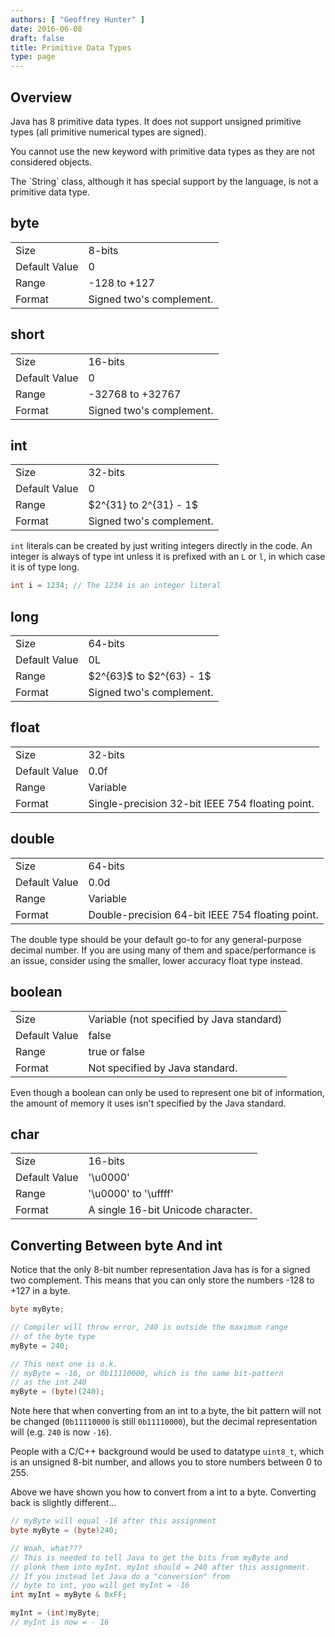 ```yaml
---
authors: [ "Geoffrey Hunter" ]
date: 2016-06-08
draft: false
title: Primitive Data Types
type: page
---
```



## Overview

Java has 8 primitive data types. It does not support unsigned primitive types (all primitive numerical types are signed).

You cannot use the new keyword with primitive data types as they are not considered objects.

<Aside type="note">
The `String` class, although it has special support by the language, is not a primitive data type.
</Aside>

## byte

<table><tbody ><tr >
<td >Size</td>
<td >8-bits</td>
</tr><tr >
<td >Default Value</td>
<td >0</td>
</tr><tr >
<td >Range</td>
<td >-128 to +127</td>
</tr><tr >
<td >Format</td>
<td >Signed two's complement.</td>
</tr></tbody></table>

## short

<table><tbody ><tr >
<td >Size</td>
<td >16-bits</td>
</tr><tr >
<td >Default Value</td>
<td >0</td>
</tr><tr >
<td >Range</td>
<td >-32768 to +32767</td>
</tr><tr >
<td >Format</td>
<td >Signed two's complement.</td>
</tr></tbody></table>

## int

<table><tbody ><tr >
<td >Size</td>
<td >32-bits</td>
</tr><tr >
<td >Default Value</td>
<td >0</td>
</tr><tr >
<td >Range</td>
<td >$2^{31} to 2^{31} - 1$</td>
</tr><tr >
<td >Format</td>
<td >Signed two's complement.</td>
</tr></tbody></table>

`int` literals can be created by just writing integers directly in the code. An integer is always of type int unless it is prefixed with an `L` or `l`, in which case it is of type long.
    
```java
int i = 1234; // The 1234 is an integer literal
```

## long

<table><tbody ><tr >
<td >Size</td>
<td >64-bits</td>
</tr><tr >
<td >Default Value</td>
<td >0L</td>
</tr><tr >
<td >Range</td>
<td >$2^{63}$ to $2^{63} - 1$</td>
</tr><tr >
<td >Format</td>
<td >Signed two's complement.</td>
</tr></tbody></table>

## float

<table><tbody ><tr >
<td >Size</td>
<td >32-bits</td>
</tr><tr >
<td >Default Value</td>
<td >0.0f</td>
</tr><tr >
<td >Range</td>
<td >Variable</td>
</tr><tr >
<td >Format</td>
<td >Single-precision 32-bit IEEE 754 floating point.</td>
</tr></tbody></table>

## double

<table><tbody ><tr >
<td >Size</td>
<td >64-bits</td>
</tr><tr >
<td >Default Value</td>
<td >0.0d</td>
</tr><tr >
<td >Range</td>
<td >Variable</td>
</tr><tr >
<td >Format</td>
<td >Double-precision 64-bit IEEE 754 floating point.</td>
</tr></tbody></table>

The double  type should be your default go-to for any general-purpose decimal number. If you are using many of them and space/performance is an issue, consider using the smaller, lower accuracy float type instead.

## boolean

<table><tbody ><tr >
<td >Size</td>
<td >Variable (not specified by Java standard)</td>
</tr><tr >
<td >Default Value</td>
<td >false</td>
</tr><tr >
<td >Range</td>
<td >true or false</td>
</tr><tr >
<td >Format</td>
<td >Not specified by Java standard.</td>
</tr></tbody></table>

Even though a boolean can only be used to represent one bit of information, the amount of memory it uses isn't specified by the Java standard.

## char

<table><tbody ><tr >
<td >Size</td>
<td >16-bits</td>
</tr><tr >
<td >Default Value</td>
<td >'\u0000'</td>
</tr><tr >
<td >Range</td>
<td >'\u0000' to '\uffff'</td>
</tr><tr >
<td >Format</td>
<td >A single 16-bit Unicode character.</td>
</tr></tbody></table>

## Converting Between byte And int

Notice that the only 8-bit number representation Java has is for a signed two complement. This means that you can only store the numbers -128 to +127 in a byte.

```java
byte myByte;

// Compiler will throw error, 240 is outside the maximum range
// of the byte type
myByte = 240;  

// This next one is o.k.
// myByte = -16, or 0b11110000, which is the same bit-pattern
// as the int 240
myByte = (byte)(240);
```

Note here that when converting from an int to a byte, the bit pattern will not be changed (`0b11110000` is still `0b11110000`), but the decimal representation will (e.g. `240` is now `-16`).

People with a C/C++ background would be used to datatype `uint8_t`, which is an unsigned 8-bit number, and allows you to store numbers between 0 to 255.

Above we have shown you how to convert from a int to a byte. Converting back is slightly different...

```java
// myByte will equal -16 after this assignment
byte myByte = (byte)240;

// Woah, what???
// This is needed to tell Java to get the bits from myByte and 
// plonk them into myInt. myInt should = 240 after this assignment.
// If you instead let Java do a "conversion" from
// byte to int, you will get myInt = -16
int myInt = myByte & 0xFF;

myInt = (int)myByte;
// myInt is now = - 16
```